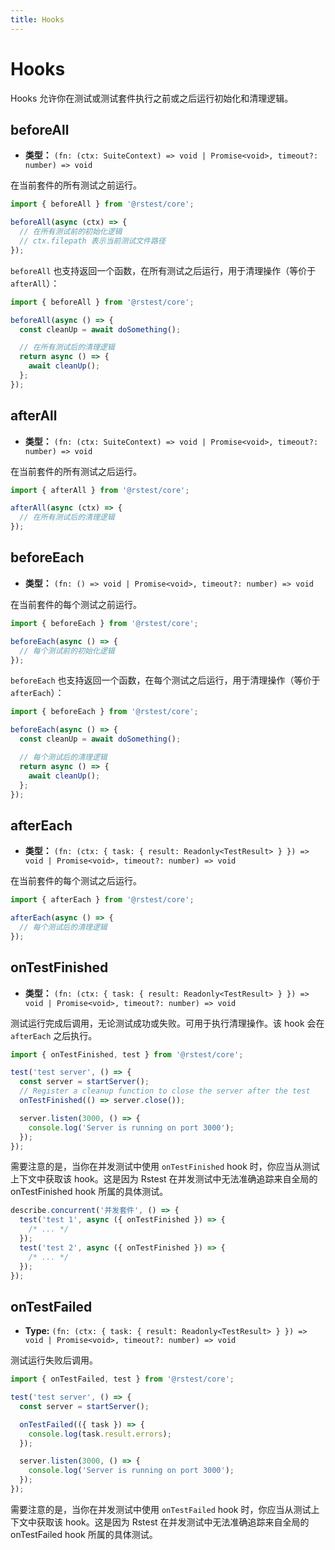 ```yaml
---
title: Hooks
---
```


# Hooks

Hooks 允许你在测试或测试套件执行之前或之后运行初始化和清理逻辑。

## beforeAll

- **类型：** `(fn: (ctx: SuiteContext) => void | Promise<void>, timeout?: number) => void`

在当前套件的所有测试之前运行。

```ts
import { beforeAll } from '@rstest/core';

beforeAll(async (ctx) => {
  // 在所有测试前的初始化逻辑
  // ctx.filepath 表示当前测试文件路径
});
```

`beforeAll` 也支持返回一个函数，在所有测试之后运行，用于清理操作（等价于 `afterAll`）：

```ts
import { beforeAll } from '@rstest/core';

beforeAll(async () => {
  const cleanUp = await doSomething();

  // 在所有测试后的清理逻辑
  return async () => {
    await cleanUp();
  };
});
```

## afterAll

- **类型：** `(fn: (ctx: SuiteContext) => void | Promise<void>, timeout?: number) => void`

在当前套件的所有测试之后运行。

```ts
import { afterAll } from '@rstest/core';

afterAll(async (ctx) => {
  // 在所有测试后的清理逻辑
});
```

## beforeEach

- **类型：** `(fn: () => void | Promise<void>, timeout?: number) => void`

在当前套件的每个测试之前运行。

```ts
import { beforeEach } from '@rstest/core';

beforeEach(async () => {
  // 每个测试前的初始化逻辑
});
```

`beforeEach` 也支持返回一个函数，在每个测试之后运行，用于清理操作（等价于 `afterEach`）：

```ts
import { beforeEach } from '@rstest/core';

beforeEach(async () => {
  const cleanUp = await doSomething();

  // 每个测试后的清理逻辑
  return async () => {
    await cleanUp();
  };
});
```

## afterEach

- **类型：** `(fn: (ctx: { task: { result: Readonly<TestResult> } }) => void | Promise<void>, timeout?: number) => void`

在当前套件的每个测试之后运行。

```ts
import { afterEach } from '@rstest/core';

afterEach(async () => {
  // 每个测试后的清理逻辑
});
```

## onTestFinished

- **类型：** `(fn: (ctx: { task: { result: Readonly<TestResult> } }) => void | Promise<void>, timeout?: number) => void`

测试运行完成后调用，无论测试成功或失败。可用于执行清理操作。该 hook 会在 `afterEach` 之后执行。

```ts
import { onTestFinished, test } from '@rstest/core';

test('test server', () => {
  const server = startServer();
  // Register a cleanup function to close the server after the test
  onTestFinished(() => server.close());

  server.listen(3000, () => {
    console.log('Server is running on port 3000');
  });
});
```

需要注意的是，当你在并发测试中使用 `onTestFinished` hook 时，你应当从测试上下文中获取该 hook。这是因为 Rstest 在并发测试中无法准确追踪来自全局的 onTestFinished hook 所属的具体测试。

```ts
describe.concurrent('并发套件', () => {
  test('test 1', async ({ onTestFinished }) => {
    /* ... */
  });
  test('test 2', async ({ onTestFinished }) => {
    /* ... */
  });
});
```

## onTestFailed

- **Type:** `(fn: (ctx: { task: { result: Readonly<TestResult> } }) => void | Promise<void>, timeout?: number) => void`

测试运行失败后调用。

```ts
import { onTestFailed, test } from '@rstest/core';

test('test server', () => {
  const server = startServer();

  onTestFailed(({ task }) => {
    console.log(task.result.errors);
  });

  server.listen(3000, () => {
    console.log('Server is running on port 3000');
  });
});
```

需要注意的是，当你在并发测试中使用 `onTestFailed` hook 时，你应当从测试上下文中获取该 hook。这是因为 Rstest 在并发测试中无法准确追踪来自全局的 onTestFailed hook 所属的具体测试。
